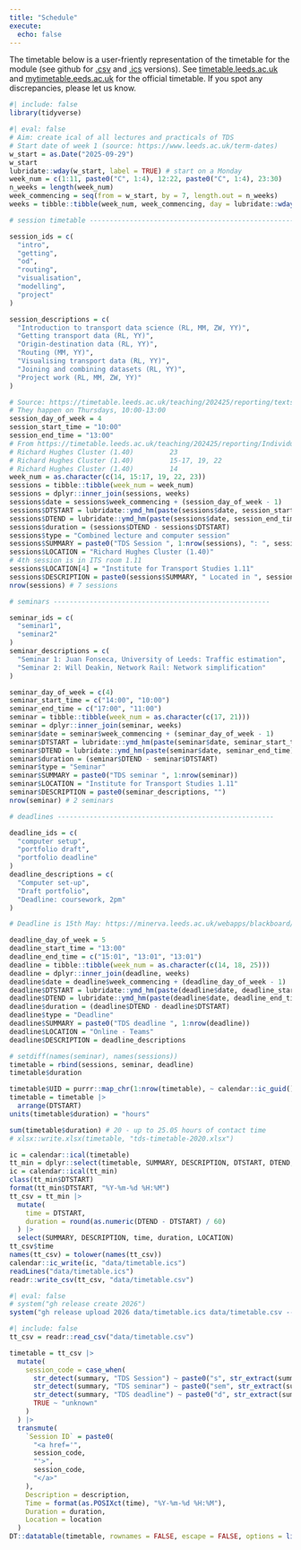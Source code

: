 ```yaml
---
title: "Schedule"
execute: 
  echo: false
---
```


<!-- From https://timetable.leeds.ac.uk/teaching/202526/reporting/Individual?objectclass=module&idtype=name&identifier=TRAN5340M01&&template=SWSCUST+module+Individual&days=1-7&weeks=1-52&periods=1-21 -->

The timetable below is a user-friently representation of the timetable for the module (see github for [.csv](https://github.com/itsleeds/tds/blob/main/data/timetable.csv) and [.ics](https://github.com/itsleeds/tds/releases/download/2026/timetable.ics) versions).
See [timetable.leeds.ac.uk](https://timetable.leeds.ac.uk/teaching/202526/reporting/Individual?objectclass=module&idtype=name&identifier=TRAN5340M01&&template=SWSCUST+module+Individual&days=1-7&weeks=1-52&periods=1-21) and [mytimetable.eeds.ac.uk](https://mytimetable.leeds.ac.uk/link?timetable.id=202526!module!5216C608F8794D77F15FA9D195AB3C06) for the official timetable.
If you spot any discrepancies, please let us know.

```r
#| include: false
library(tidyverse)
```

```r
#| eval: false
# Aim: create ical of all lectures and practicals of TDS
# Start date of week 1 (source: https://www.leeds.ac.uk/term-dates)
w_start = as.Date("2025-09-29")
w_start
lubridate::wday(w_start, label = TRUE) # start on a Monday
week_num = c(1:11, paste0("C", 1:4), 12:22, paste0("C", 1:4), 23:30)
n_weeks = length(week_num)
week_commencing = seq(from = w_start, by = 7, length.out = n_weeks)
weeks = tibble::tibble(week_num, week_commencing, day = lubridate::wday(week_commencing, label = TRUE))

# session timetable ------------------------------------------------------

session_ids = c(
  "intro",
  "getting",
  "od",
  "routing",
  "visualisation",
  "modelling",
  "project"
)

session_descriptions = c(
  "Introduction to transport data science (RL, MM, ZW, YY)",
  "Getting transport data (RL, YY)",
  "Origin-destination data (RL, YY)",
  "Routing (MM, YY)",
  "Visualising transport data (RL, YY)",
  "Joining and combining datasets (RL, YY)",
  "Project work (RL, MM, ZW, YY)"
)

# Source: https://timetable.leeds.ac.uk/teaching/202425/reporting/textspreadsheet;?objectclass=module&idtype=name&identifier=TRAN5340M01&&template=SWSCUST+module+Individual&days=1-7&weeks=1-52&periods=1-21
# They happen on Thursdays, 10:00-13:00
session_day_of_week = 4
session_start_time = "10:00"
session_end_time = "13:00"
# From https://timetable.leeds.ac.uk/teaching/202425/reporting/Individual?objectclass=module&idtype=name&identifier=TRAN5340M01&&template=SWSCUST+module+Individual&days=1-7&weeks=1-52&periods=1-21
# Richard Hughes Cluster (1.40) 		23
# Richard Hughes Cluster (1.40) 		15-17, 19, 22
# Richard Hughes Cluster (1.40) 		14	  	 
week_num = as.character(c(14, 15:17, 19, 22, 23))
sessions = tibble::tibble(week_num = week_num)
sessions = dplyr::inner_join(sessions, weeks)
sessions$date = sessions$week_commencing + (session_day_of_week - 1)
sessions$DTSTART = lubridate::ymd_hm(paste(sessions$date, session_start_time)) 
sessions$DTEND = lubridate::ymd_hm(paste(sessions$date, session_end_time))
sessions$duration = (sessions$DTEND - sessions$DTSTART)
sessions$type = "Combined lecture and computer session"
sessions$SUMMARY = paste0("TDS Session ", 1:nrow(sessions), ": ", session_descriptions)
sessions$LOCATION = "Richard Hughes Cluster (1.40)"
# 4th session is in ITS room 1.11
sessions$LOCATION[4] = "Institute for Transport Studies 1.11"
sessions$DESCRIPTION = paste0(sessions$SUMMARY, " Located in ", sessions$LOCATION)
nrow(sessions) # 7 sessions

# seminars ------------------------------------------------------

seminar_ids = c(
  "seminar1",
  "seminar2"
)
seminar_descriptions = c(
  "Seminar 1: Juan Fonseca, University of Leeds: Traffic estimation",
  "Seminar 2: Will Deakin, Network Rail: Network simplification"
)

seminar_day_of_week = c(4)
seminar_start_time = c("14:00", "10:00")
seminar_end_time = c("17:00", "11:00")
seminar = tibble::tibble(week_num = as.character(c(17, 21)))
seminar = dplyr::inner_join(seminar, weeks)
seminar$date = seminar$week_commencing + (seminar_day_of_week - 1)
seminar$DTSTART = lubridate::ymd_hm(paste(seminar$date, seminar_start_time)) 
seminar$DTEND = lubridate::ymd_hm(paste(seminar$date, seminar_end_time))
seminar$duration = (seminar$DTEND - seminar$DTSTART)
seminar$type = "Seminar"
seminar$SUMMARY = paste0("TDS seminar ", 1:nrow(seminar))
seminar$LOCATION = "Institute for Transport Studies 1.11"
seminar$DESCRIPTION = paste0(seminar_descriptions, "")
nrow(seminar) # 2 seminars

# deadlines ------------------------------------------------------

deadline_ids = c(
  "computer setup",
  "portfolio draft",
  "portfolio deadline"
)
deadline_descriptions = c(
  "Computer set-up",
  "Draft portfolio",
  "Deadline: coursework, 2pm"
)

# Deadline is 15th May: https://minerva.leeds.ac.uk/webapps/blackboard/content/listContentEditable.jsp?content_id=_629207_1&course_id=_504933_1&mode=reset

deadline_day_of_week = 5
deadline_start_time = "13:00"
deadline_end_time = c("15:01", "13:01", "13:01")
deadline = tibble::tibble(week_num = as.character(c(14, 18, 25)))
deadline = dplyr::inner_join(deadline, weeks)
deadline$date = deadline$week_commencing + (deadline_day_of_week - 1)
deadline$DTSTART = lubridate::ymd_hm(paste(deadline$date, deadline_start_time)) 
deadline$DTEND = lubridate::ymd_hm(paste(deadline$date, deadline_end_time))
deadline$duration = (deadline$DTEND - deadline$DTSTART)
deadline$type = "Deadline"
deadline$SUMMARY = paste0("TDS deadline ", 1:nrow(deadline))
deadline$LOCATION = "Online - Teams"
deadline$DESCRIPTION = deadline_descriptions

# setdiff(names(seminar), names(sessions))
timetable = rbind(sessions, seminar, deadline) 
timetable$duration

timetable$UID = purrr::map_chr(1:nrow(timetable), ~ calendar::ic_guid())
timetable = timetable |> 
  arrange(DTSTART) 
units(timetable$duration) = "hours"

sum(timetable$duration) # 20 - up to 25.05 hours of contact time
# xlsx::write.xlsx(timetable, "tds-timetable-2020.xlsx")

ic = calendar::ical(timetable) 
tt_min = dplyr::select(timetable, SUMMARY, DESCRIPTION, DTSTART, DTEND, LOCATION, UID)
ic = calendar::ical(tt_min)
class(tt_min$DTSTART)
format(tt_min$DTSTART, "%Y-%m-%d %H:%M")
tt_csv = tt_min |> 
  mutate(
    time = DTSTART,
    duration = round(as.numeric(DTEND - DTSTART) / 60)
  ) |> 
  select(SUMMARY, DESCRIPTION, time, duration, LOCATION)
tt_csv$time
names(tt_csv) = tolower(names(tt_csv))
calendar::ic_write(ic, "data/timetable.ics")
readLines("data/timetable.ics")
readr::write_csv(tt_csv, "data/timetable.csv")
```

```r
#| eval: false
# system("gh release create 2026")
system("gh release upload 2026 data/timetable.ics data/timetable.csv --clobber")
```

```r
#| include: false
tt_csv = readr::read_csv("data/timetable.csv")
```


```r
timetable = tt_csv |> 
  mutate(
    session_code = case_when(
      str_detect(summary, "TDS Session") ~ paste0("s", str_extract(summary, "\\d")),
      str_detect(summary, "TDS seminar") ~ paste0("sem", str_extract(summary, "\\d")),
      str_detect(summary, "TDS deadline") ~ paste0("d", str_extract(summary, "\\d")),
      TRUE ~ "unknown"
    )
  ) |>
  transmute(
    `Session ID` = paste0(
      "<a href='",
      session_code,
      "'>",
      session_code,
      "</a>"
    ),
    Description = description,
    Time = format(as.POSIXct(time), "%Y-%m-%d %H:%M"),
    Duration = duration,
    Location = location
  )
DT::datatable(timetable, rownames = FALSE, escape = FALSE, options = list(pageLength = 20))
```

